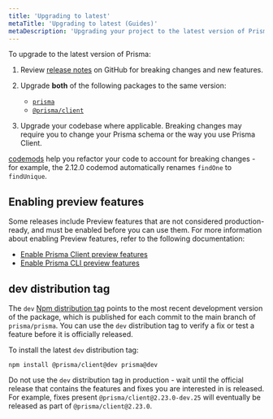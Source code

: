 ```yaml
---
title: 'Upgrading to latest'
metaTitle: 'Upgrading to latest (Guides)'
metaDescription: 'Upgrading your project to the latest version of Prisma.'
---
```


<TopBlock>

To upgrade to the latest version of Prisma:

1. Review [release notes](https://github.com/prisma/prisma/releases) on GitHub for breaking changes and new features.
1. Upgrade **both** of the following packages to the same version:

   - [`prisma`](https://www.npmjs.com/package/prisma)
   - [`@prisma/client`](https://www.npmjs.com/package/@prisma/client)

1. Upgrade your codebase where applicable. Breaking changes may require you to change your Prisma schema or the way you use Prisma Client.

<Tip>

[codemods](codemods) help you refactor your code to account for breaking changes - for example, the 2.12.0 codemod automatically renames `findOne` to `findUnique`.

</Tip>

</TopBlock>

## Enabling preview features

Some releases include Preview features that are not considered production-ready, and must be enabled before you can use them. For more information about enabling Preview features, refer to the following documentation:

- [Enable Prisma Client preview features](../../../concepts/components/preview-features/client-preview-features)
- [Enable Prisma CLI preview features](../../../concepts/components/preview-features/cli-preview-features)

## <inlinecode>dev</inlinecode> distribution tag

The `dev` [Npm distribution tag](http://npm.github.io/publishing-pkgs-docs/updating/using-tags.html) points to the most recent development version of the package, which is published for each commit to the main branch of `prisma/prisma`. You can use the `dev` distribution tag to verify a fix or test a feature before it is officially released.

To install the latest `dev` distribution tag:

```terminal
npm install @prisma/client@dev prisma@dev
```

<Admonition type="alert">

Do not use the `dev` distribution tag in production - wait until the official release that contains the features and fixes you are interested in is released. For example, fixes present `@prisma/client@2.23.0-dev.25` will eventually be released as part of `@prisma/client@2.23.0`.

</Admonition>
